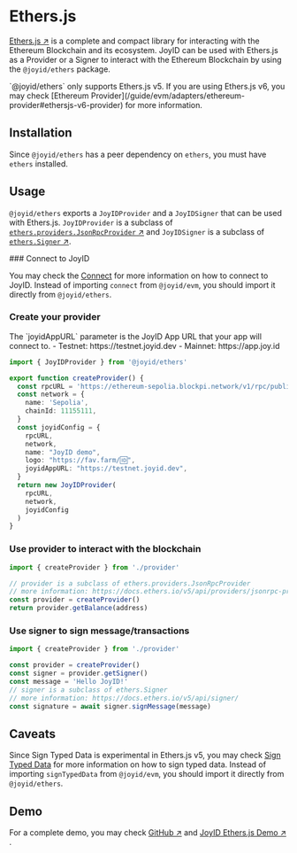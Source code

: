 # Ethers.js

[Ethers.js ↗](https://github.com/ethers-io/ethers.js) is a complete and compact library for interacting with the Ethereum Blockchain and its ecosystem. JoyID can be used with Ethers.js as a Provider or a Signer to interact with the Ethereum Blockchain by using the `@joyid/ethers` package.


<Callout type="warning" emoji="⚠️">
  `@joyid/ethers` only supports Ethers.js v5. If you are using Ethers.js v6, you may check [Ethereum Provider](/guide/evm/adapters/ethereum-provider#ethersjs-v6-provider) for more information.
</Callout>

## Installation

Since `@joyid/ethers` has a peer dependency on `ethers`, you must have `ethers` installed.



<PackageManagerTabs command="install @joyid/ethers ethers@5" />


## Usage

`@joyid/ethers` exports a `JoyIDProvider` and a `JoyIDSigner` that can be used with Ethers.js. `JoyIDProvider` is a subclass of [`ethers.providers.JsonRpcProvider` ↗](https://docs.ethers.org/v5/api/providers/jsonrpc-provider/) and `JoyIDSigner` is a subclass of [`ethers.Signer` ↗](https://docs.ethers.org/v5/api/signer/).



<Steps>
### Connect to JoyID

You may check the [Connect](/guide/evm/connect) for more information on how to connect to JoyID. Instead of importing `connect` from `@joyid/evm`, you should import it  directly from `@joyid/ethers`.

### Create your provider

<Callout type="info">
The `joyidAppURL` parameter is the JoyID App URL that your app will connect to.
  - Testnet: https://testnet.joyid.dev
  - Mainnet: https://app.joy.id
</Callout>

```ts filename="provider.ts"  /JoyIDProvider/
import { JoyIDProvider } from '@joyid/ethers'

export function createProvider() {
  const rpcURL = 'https://ethereum-sepolia.blockpi.network/v1/rpc/public'
  const network = {
    name: 'Sepolia',
    chainId: 11155111,
  }
  const joyidConfig = {
    rpcURL,
    network,
    name: "JoyID demo",
    logo: "https://fav.farm/🆔",
    joyidAppURL: "https://testnet.joyid.dev",
  }
  return new JoyIDProvider(
    rpcURL,
    network,
    joyidConfig
  )
}
```

### Use provider to interact with the blockchain

```ts
import { createProvider } from './provider'

// provider is a subclass of ethers.providers.JsonRpcProvider
// more information: https://docs.ethers.io/v5/api/providers/jsonrpc-provider/
const provider = createProvider()
return provider.getBalance(address)
```

### Use signer to sign message/transactions


```ts
import { createProvider } from './provider'

const provider = createProvider()
const signer = provider.getSigner()
const message = 'Hello JoyID!'
// signer is a subclass of ethers.Signer
// more information: https://docs.ethers.io/v5/api/signer/
const signature = await signer.signMessage(message)
```

</Steps>


## Caveats

Since Sign Typed Data is experimental in Ethers.js v5, you may check [Sign Typed Data](/guide/evm/sign-typed-data) for more information on how to sign typed data. Instead of importing `signTypedData` from `@joyid/evm`, you should import it  directly from `@joyid/ethers`.


## Demo

For a complete demo, you may check [GitHub ↗](https://github.com/nervina-labs/joyid-evm-demo/tree/ethers) and [JoyID Ethers.js Demo ↗](https://joyid-evm-demo-git-ethers-nervina.vercel.app/) .
